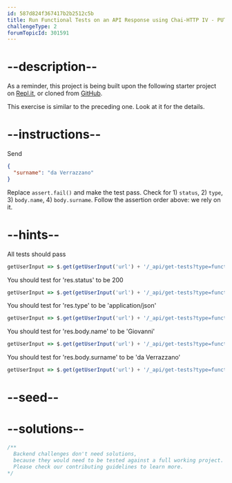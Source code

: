 ```yaml
---
id: 587d824f367417b2b2512c5b
title: Run Functional Tests on an API Response using Chai-HTTP IV - PUT method
challengeType: 2
forumTopicId: 301591
---
```


# --description--

As a reminder, this project is being built upon the following starter project on [Repl.it](https://repl.it/github/freeCodeCamp/boilerplate-mochachai), or cloned from [GitHub](https://github.com/freeCodeCamp/boilerplate-mochachai/).

This exercise is similar to the preceding one. Look at it for the details.

# --instructions--

Send

```json
{
  "surname": "da Verrazzano"
}
```

Replace `assert.fail()` and make the test pass. Check for 1) `status`, 2) `type`, 3) `body.name`, 4) `body.surname`. Follow the assertion order above: we rely on it.

# --hints--

All tests should pass

```js
getUserInput => $.get(getUserInput('url') + '/_api/get-tests?type=functional&n=3').then(data => { assert.equal(data.state,'passed'); }, xhr => { throw new Error(xhr.responseText); })
```

You should test for 'res.status' to be 200

```js
getUserInput => $.get(getUserInput('url') + '/_api/get-tests?type=functional&n=3').then(data => { assert.equal(data.assertions[0].method, 'equal'); assert.equal(data.assertions[0].args[0], 'res.status'); assert.equal(data.assertions[0].args[1], '200');}, xhr => { throw new Error(xhr.responseText); })
```

You should test for 'res.type' to be 'application/json'

```js
getUserInput => $.get(getUserInput('url') + '/_api/get-tests?type=functional&n=3').then(data => { assert.equal(data.assertions[1].method, 'equal'); assert.equal(data.assertions[1].args[0], 'res.type'); assert.match(data.assertions[1].args[1], /('|")application\/json\1/);}, xhr => { throw new Error(xhr.responseText); })
```

You should test for 'res.body.name' to be 'Giovanni'

```js
getUserInput => $.get(getUserInput('url') + '/_api/get-tests?type=functional&n=3').then(data => { assert.equal(data.assertions[2].method, 'equal'); assert.equal(data.assertions[2].args[0], 'res.body.name'); assert.match(data.assertions[2].args[1], /('|")Giovanni\1/);}, xhr => { throw new Error(xhr.responseText); })
```

You should test for 'res.body.surname' to be 'da Verrazzano'

```js
getUserInput => $.get(getUserInput('url') + '/_api/get-tests?type=functional&n=3').then(data => { assert.equal(data.assertions[3].method, 'equal'); assert.equal(data.assertions[3].args[0], 'res.body.surname'); assert.match(data.assertions[3].args[1], /('|")da Verrazzano\1/);}, xhr => { throw new Error(xhr.responseText); })
```

# --seed--

# --solutions--

```js
/**
  Backend challenges don't need solutions, 
  because they would need to be tested against a full working project. 
  Please check our contributing guidelines to learn more.
*/
```
